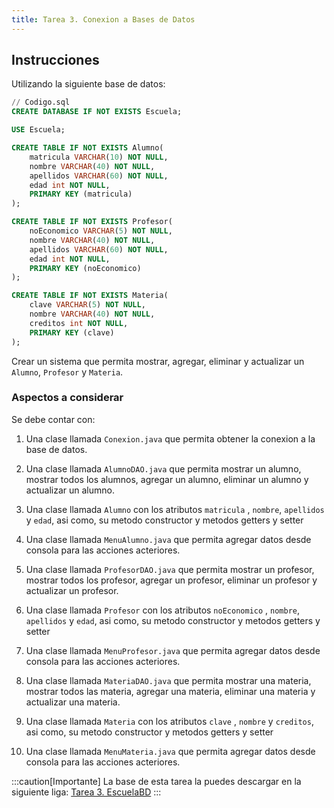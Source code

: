 ```yaml
---
title: Tarea 3. Conexion a Bases de Datos
---
```


## Instrucciones

Utilizando la siguiente base de datos:

```sql
// Codigo.sql
CREATE DATABASE IF NOT EXISTS Escuela;

USE Escuela;

CREATE TABLE IF NOT EXISTS Alumno(
    matricula VARCHAR(10) NOT NULL,
    nombre VARCHAR(40) NOT NULL,
    apellidos VARCHAR(60) NOT NULL,
    edad int NOT NULL,
    PRIMARY KEY (matricula)
);

CREATE TABLE IF NOT EXISTS Profesor(
    noEconomico VARCHAR(5) NOT NULL,
    nombre VARCHAR(40) NOT NULL,
    apellidos VARCHAR(60) NOT NULL,
    edad int NOT NULL,
    PRIMARY KEY (noEconomico)
);

CREATE TABLE IF NOT EXISTS Materia(
    clave VARCHAR(5) NOT NULL,
    nombre VARCHAR(40) NOT NULL,
    creditos int NOT NULL,
    PRIMARY KEY (clave)
);
```

Crear un sistema que permita mostrar, agregar, eliminar y actualizar un `Alumno`, `Profesor` y `Materia`.

### Aspectos a considerar

Se debe contar con:

1. Una clase llamada `Conexion.java` que permita obtener la conexion a la base de datos.

2. Una clase llamada `AlumnoDAO.java` que permita mostrar un alumno, mostrar todos los alumnos, agregar un alumno, eliminar un alumno y actualizar un alumno.
3. Una clase llamada `Alumno` con los atributos `matricula` , `nombre`, `apellidos` y `edad`, asi como, su metodo constructor y metodos getters y setter
4. Una clase llamada `MenuAlumno.java` que permita agregar datos desde consola para las acciones acteriores.

5. Una clase llamada `ProfesorDAO.java` que permita mostrar un profesor, mostrar todos los profesor, agregar un profesor, eliminar un profesor y actualizar un profesor.
6. Una clase llamada `Profesor` con los atributos `noEconomico` , `nombre`, `apellidos` y `edad`, asi como, su metodo constructor y metodos getters y setter
7. Una clase llamada `MenuProfesor.java` que permita agregar datos desde consola para las acciones acteriores.

8. Una clase llamada `MateriaDAO.java` que permita mostrar una materia, mostrar todos las materia, agregar una materia, eliminar una materia y actualizar una materia.
9. Una clase llamada `Materia` con los atributos `clave` , `nombre` y `creditos`, asi como, su metodo constructor y metodos getters y setter
10. Una clase llamada `MenuMateria.java` que permita agregar datos desde consola para las acciones acteriores.

:::caution[Importante]
La base de esta tarea la puedes descargar en la siguiente liga: [Tarea 3. EscuelaBD](/Tareas/Tarea_3_EscuelaBD/EscuelaBD.rar)
:::